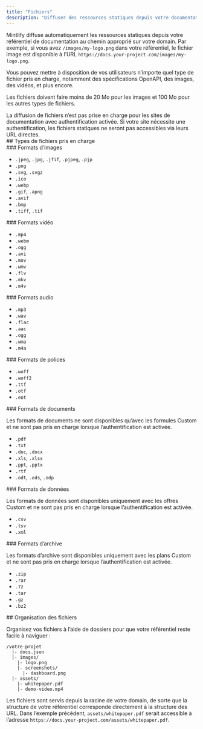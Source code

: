 ```yaml
---
title: "Fichiers"
description: "Diffuser des ressources statiques depuis votre documentation"
---
```


Mintlify diffuse automatiquement les ressources statiques depuis votre référentiel de documentation au chemin approprié sur votre domain. Par exemple, si vous avez `/images/my-logo.png` dans votre référentiel, le fichier image est disponible à l’URL `https://docs.your-project.com/images/my-logo.png`.

Vous pouvez mettre à disposition de vos utilisateurs n’importe quel type de fichier pris en charge, notamment des spécifications OpenAPI, des images, des vidéos, et plus encore.

Les fichiers doivent faire moins de 20 Mo pour les images et 100 Mo pour les autres types de fichiers.

<Note>
La diffusion de fichiers n’est pas prise en charge pour les sites de documentation avec authentification activée. Si votre site nécessite une authentification, les fichiers statiques ne seront pas accessibles via leurs URL directes.
</Note>

<div id="supported-file-types">
  ## Types de fichiers pris en charge
</div>

<div id="image-formats">
  ### Formats d’images
</div>

- `.jpeg`, `.jpg`, `.jfif`, `.pjpeg`, `.pjp`
- `.png`
- `.svg`, `.svgz`
- `.ico`
- `.webp`
- `.gif`, `.apng`
- `.avif`
- `.bmp`
- `.tiff`, `.tif`

<div id="video-formats">
  ### Formats vidéo
</div>

- `.mp4`
- `.webm`
- `.ogg`
- `.avi`
- `.mov`
- `.wmv`
- `.flv`
- `.mkv`
- `.m4v`

<div id="audio-formats">
  ### Formats audio
</div>

- `.mp3`
- `.wav`
- `.flac`
- `.aac`
- `.ogg`
- `.wma`
- `.m4a`

<div id="font-formats">
  ### Formats de polices
</div>

- `.woff`
- `.woff2`
- `.ttf`
- `.otf`
- `.eot`

<div id="document-formats">
  ### Formats de documents
</div>

<Note>Les formats de documents ne sont disponibles qu’avec les formules Custom et ne sont pas pris en charge lorsque l’authentification est activée.</Note>

- `.pdf`
- `.txt`
- `.doc`, `.docx`
- `.xls`, `.xlsx`
- `.ppt`, `.pptx`
- `.rtf`
- `.odt`, `.ods`, `.odp`

<div id="data-formats">
  ### Formats de données
</div>

<Note>Les formats de données sont disponibles uniquement avec les offres Custom et ne sont pas pris en charge lorsque l’authentification est activée.</Note>

- `.csv`
- `.tsv`
- `.xml`

<div id="archive-formats">
  ### Formats d’archive
</div>

<Note>Les formats d’archive sont disponibles uniquement avec les plans Custom et ne sont pas pris en charge lorsque l’authentification est activée.</Note>

- `.zip`
- `.rar`
- `.7z`
- `.tar`
- `.gz`
- `.bz2`

<div id="file-organization">
  ## Organisation des fichiers
</div>

Organisez vos fichiers à l’aide de dossiers pour que votre référentiel reste facile à naviguer :

```text
/votre-projet
  |- docs.json
  |- images/
    |- logo.png
    |- screenshots/
      |- dashboard.png
  |- assets/
    |- whitepaper.pdf
    |- demo-video.mp4
```

Les fichiers sont servis depuis la racine de votre domain, de sorte que la structure de votre référentiel corresponde directement à la structure des URL. Dans l’exemple précédent, `assets/whitepaper.pdf` serait accessible à l’adresse `https://docs.your-project.com/assets/whitepaper.pdf`.
